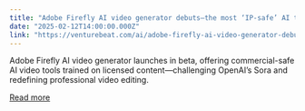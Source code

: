 ```yaml
---
title: "Adobe Firefly AI video generator debuts—the most ‘IP-safe’ AI tool yet?"
date: "2025-02-12T14:00:00.000Z"
link: "https://venturebeat.com/ai/adobe-firefly-ai-video-generator-debuts-the-most-ip-safe-ai-tool-yet/"
---
```


Adobe Firefly AI video generator launches in beta, offering commercial-safe AI video tools trained on licensed content—challenging OpenAI’s Sora and redefining professional video editing.

[Read more](https://venturebeat.com/ai/adobe-firefly-ai-video-generator-debuts-the-most-ip-safe-ai-tool-yet/)
